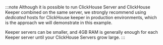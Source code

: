 :::note
Although it is possible to run ClickHouse Server and ClickHouse Keeper combined on the same server,
we strongly recommend using *dedicated* hosts for ClickHouse keeper in production environments,
which is the approach we will demonstrate in this example.

Keeper servers can be smaller, and 4GB RAM is generally enough for each Keeper server
until your ClickHouse Servers grow large.
:::